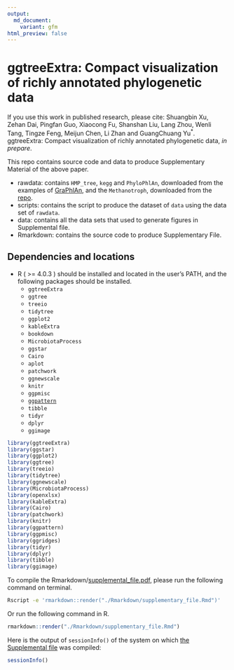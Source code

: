 ```yaml
---
output:
  md_document:
    variant: gfm
html_preview: false
---
```


<!-- README.md is generated from README.Rmd. Please edit that file -->

# ggtreeExtra: Compact visualization of richly annotated phylogenetic data

If you use this work in published research, please cite:
    Shuangbin Xu, Zehan Dai, Pingfan Guo, Xiaocong Fu, Shanshan Liu, Lang Zhou, Wenli Tang, Tingze Feng, Meijun Chen, Li Zhan and GuangChuang Yu<sup>\*</sup>. ggtreeExtra: Compact visualization of richly annotated phylogenetic data, _in prepare_.


This repo contains source code and data to produce <!--Manuscript and-->Supplementary Material of the above paper.

  + rawdata: contains `HMP_tree`, `kegg` and `PhyloPhlAn`, downloaded from the examples of [GraPhlAn](https://github.com/biobakery/graphlan/tree/master/examples), and the `Methanotroph`, downloaded from the [repo](https://github.com/TheWrightonLab/Methanotroph_rpS3Analyses_SmithWrighton2018).
  + scripts: contains the script to produce the dataset of `data` using the data set of `rawdata`.
  + data: contains all the data sets that used to generate figures in Supplemental file.
  + Rmarkdown: contains the source code to produce Supplementary File.


## Dependencies and locations
  <!-- - GNU Make should be located in the user’s PATH -->
  <!-- - Python (2 or 3) should be installed and located in the user’s PATH -->
  <!--and `Biopython` also should be installed. -->

  + R ( >= 4.0.3 ) should be installed and located in the user's PATH, and the following packages should be installed.
    - `ggtreeExtra`
    - `ggtree`
    - `treeio`
    - `tidytree`
    - `ggplot2`
    - `kableExtra`
    - `bookdown`
    - `MicrobiotaProcess`
    - `ggstar`
    - `Cairo`
    - `aplot`
    - `patchwork`
    - `ggnewscale`
    - `knitr`
    - `ggpmisc`
    - [`ggpattern`](https://github.com/coolbutuseless/ggpattern)
    - `tibble`
    - `tidyr`
    - `dplyr`
    - `ggimage`
  
```r
library(ggtreeExtra)
library(ggstar)
library(ggplot2)
library(ggtree)
library(treeio)
library(tidytree)
library(ggnewscale)
library(MicrobiotaProcess)
library(openxlsx)
library(kableExtra)
library(Cairo)
library(patchwork)
library(knitr)
library(ggpattern)
library(ggpmisc)
library(ggridges)
library(tidyr)
library(dplyr)
library(tibble)
library(ggimage)
```

To compile the <!-- Rmarkdown/manuscript.docx and --> Rmarkdown/[supplemental_file.pdf](Rmarkdown/supplemental_file.pdf), please run the following command on terminal.

<!-- ```r
make manuscript && make supple 
``` -->

```bash
Rscript -e 'rmarkdown::render("./Rmarkdown/supplementary_file.Rmd")'
```

Or run the following command in R.

```r
rmarkdown::render("./Rmarkdown/supplementary_file.Rmd")
```

Here is the output of `sessionInfo()` of the system on which [the Supplemental file](Rmarkdown/supplementary_file.pdf) was compiled:

```r
sessionInfo()
```

